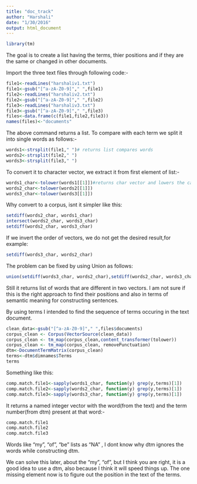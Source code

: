 ```yaml
---
title: "doc_track"
author: "Harshali"
date: "1/30/2016"
output: html_document
---
```

```r
library(tm)
```
The goal is to create a list having the terms, thier positions and if they are the same or changed in other documents.

Import the three text files through following code:-

```r
file1<-readLines("harshaliv1.txt")
file1<-gsub("[^a-zA-Z0-9]"," ",file1)
file2<-readLines("harshaliv2.txt")
file2<-gsub("[^a-zA-Z0-9]"," ",file2)
file3<-readLines("harshaliv3.txt")
file3<-gsub("[^a-zA-Z0-9]"," ",file3)
files<-data.frame(c(file1,file2,file3))
names(files)<-"documents"

```

The above command returns a list. To compare with each term we split it into single words as follows:-

```r

words1<-strsplit(file1," ")# returns list compares words
words2<-strsplit(file2," ")
words3<-strsplit(file3," ")

```

To convert it to character vector, we extract it from first element of list:-

```r
words1_char<-tolower(words1[[1]])#returns char vector and lowers the cases
words2_char<-tolower(words2[[1]])
words3_char<-tolower(words3[[1]])
```

Why convert to a corpus, isnt it simpler like this:

```r
setdiff(words2_char, words1_char)
intersect(words2_char, words3_char)
setdiff(words2_char, words3_char)
```

If we invert the order of vectors, we do not get the desired result,for example:
```r

setdiff(words3_char, words2_char)

```

The problem can be fixed by using Union as follows:

```r
union(setdiff(words3_char, words2_char),setdiff(words2_char, words3_char))
```

Still it returns list of words that are different in two vectors. 
I am not sure if this is the right approach to find their positions
and also in terms of semantic meaning for constructing sentences.

By using terms I intended to find the sequence of terms occuring in the text document.

```r
clean_data<-gsub("[^a-zA-Z0-9]"," ",files$documents)
corpus_clean <- Corpus(VectorSource(clean_data))
corpus_clean <- tm_map(corpus_clean,content_transformer(tolower)) 
corpus_clean <- tm_map(corpus_clean, removePunctuation) 
dtm<-DocumentTermMatrix(corpus_clean) 
terms<-dtm$dimnames$Terms
terms
```

Something like this:

```r
comp.match.file1<-sapply(words1_char, function(y) grep(y,terms)[1])
comp.match.file2<-sapply(words2_char, function(y) grep(y,terms)[1])
comp.match.file3<-sapply(words3_char, function(y) grep(y,terms)[1])
```

It returns a named integer vector with the word(from the text) and the term number(from dtm)
present at that word:-

```r
comp.match.file1
comp.match.file2
comp.match.file3

```

Words like "my", "of", "be" lists as "NA" , I dont know why dtm ignores the words while constructing dtm.

We can solve this later, about the "my", "of", but I think you are right, it is a good idea to use a dtm, also because I think it will speed things up. The one missing element now is to figure out the position in the text of the terms. 